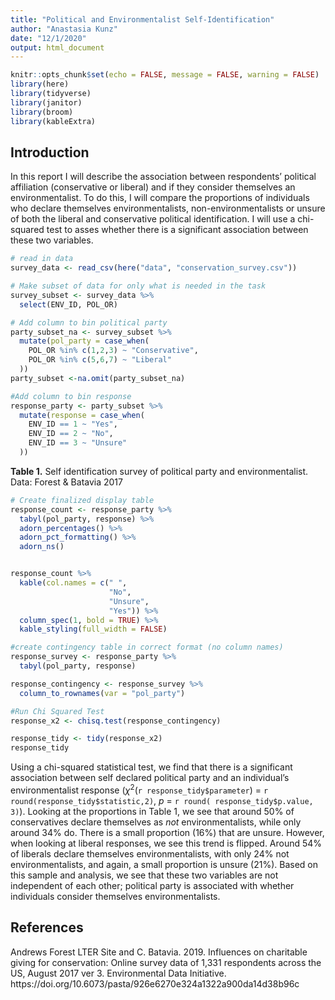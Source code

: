 ```yaml
---
title: "Political and Environmentalist Self-Identification"
author: "Anastasia Kunz"
date: "12/1/2020"
output: html_document
---
```


```r
knitr::opts_chunk$set(echo = FALSE, message = FALSE, warning = FALSE)
library(here)
library(tidyverse)
library(janitor)
library(broom)
library(kableExtra)
```

## Introduction 

In this report I will describe the association between respondents’ political affiliation (conservative or liberal) and if they consider themselves an environmentalist. To do this, I will compare the proportions of individuals who declare themselves environmentalists, non-environmentalists or unsure of both the liberal and conservative political identification. I will use a chi-squared test to asses whether there is a significant association between these two variables. 

```r
# read in data
survey_data <- read_csv(here("data", "conservation_survey.csv"))
```

```r
# Make subset of data for only what is needed in the task
survey_subset <- survey_data %>% 
  select(ENV_ID, POL_OR)
```

```r
# Add column to bin political party
party_subset_na <- survey_subset %>% 
  mutate(pol_party = case_when(
    POL_OR %in% c(1,2,3) ~ "Conservative", 
    POL_OR %in% c(5,6,7) ~ "Liberal"
  ))
party_subset <-na.omit(party_subset_na)
```

```r
#Add column to bin response
response_party <- party_subset %>% 
  mutate(response = case_when(
    ENV_ID == 1 ~ "Yes",
    ENV_ID == 2 ~ "No",
    ENV_ID == 3 ~ "Unsure"
  ))
```

**Table 1.** Self identification survey of political party and environmentalist. Data: Forest & Batavia 2017
```r
# Create finalized display table 
response_count <- response_party %>% 
  tabyl(pol_party, response) %>% 
  adorn_percentages() %>% 
  adorn_pct_formatting() %>% 
  adorn_ns()


response_count %>% 
  kable(col.names = c(" ",
                      "No",
                      "Unsure",
                      "Yes")) %>% 
  column_spec(1, bold = TRUE) %>% 
  kable_styling(full_width = FALSE)


```
 

```r
#create contingency table in correct format (no column names)
response_survey <- response_party %>% 
  tabyl(pol_party, response)

response_contingency <- response_survey %>% 
  column_to_rownames(var = "pol_party")


```




```r

#Run Chi Squared Test 
response_x2 <- chisq.test(response_contingency)

response_tidy <- tidy(response_x2)
response_tidy


```

Using a chi-squared statistical test, we find that there is a significant association between self declared political party and an individual's environmentalist response ($\chi$^2^(`r response_tidy$parameter`) = `r round(response_tidy$statistic,2)`, *p* = `r round( response_tidy$p.value, 3)`). Looking at the proportions in Table 1, we see that around 50% of conservatives declare themselves as *not* environmentalists, while only around 34% do. There is a small proportion (16%) that are unsure. However, when looking at liberal responses, we see this trend is flipped. Around 54% of liberals declare themselves environmentalists, with only 24% not environmentalists, and again, a small proportion is unsure (21%). Based on this sample and analysis, we see that these two variables are not independent of each other; political party is associated with whether individuals consider themselves environmentalists. 


## References 

Andrews Forest LTER Site and C. Batavia. 2019. Influences on charitable giving for conservation: Online survey data of 1,331 respondents across the US, August 2017 ver 3. Environmental Data Initiative. https://doi.org/10.6073/pasta/926e6270e324a1322a900da14d38b96c


